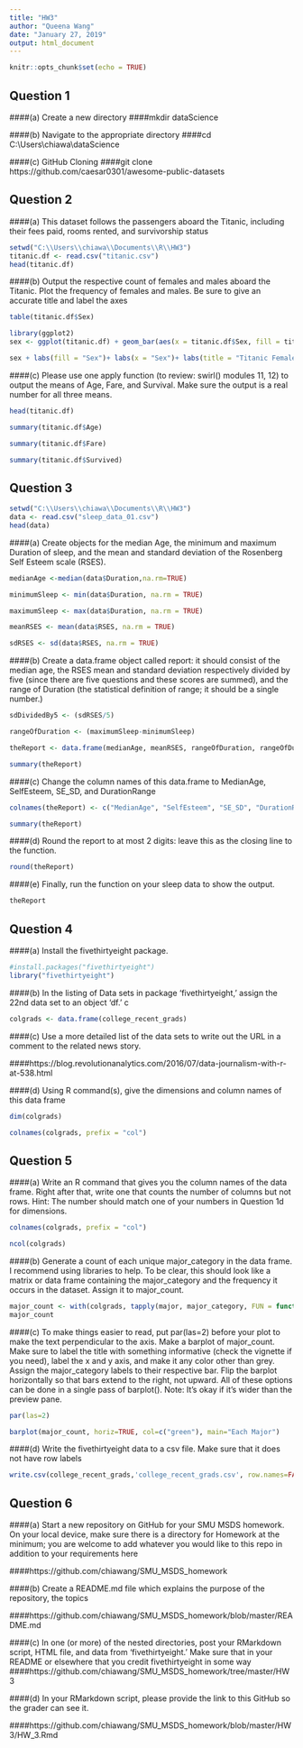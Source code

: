 ```yaml
---
title: "HW3"
author: "Queena Wang"
date: "January 27, 2019"
output: html_document
---
```



```r
knitr::opts_chunk$set(echo = TRUE)
```

## **Question 1**
####(a) Create a new directory
####mkdir dataScience

####(b) Navigate to the appropriate directory
####cd C:\\Users\\chiawa\\dataScience

####(c) GitHub Cloning
####git clone https://github.com/caesar0301/awesome-public-datasets

## **Question 2**
####(a) This dataset follows the passengers aboard the Titanic, including their fees paid, rooms rented, and survivorship status

```r
setwd("C:\\Users\\chiawa\\Documents\\R\\HW3")
titanic.df <- read.csv("titanic.csv")
head(titanic.df)
```
####(b) Output the respective count of females and males aboard the Titanic. Plot the frequency of females and males.  Be sure to give an accurate title and label the axes

```r
table(titanic.df$Sex)
```


```r
library(ggplot2)
sex <- ggplot(titanic.df) + geom_bar(aes(x = titanic.df$Sex, fill = titanic.df$Sex))

sex + labs(fill = "Sex")+ labs(x = "Sex")+ labs(title = "Titanic Females vs Titanic Males ")

```


####(c) Please use one apply function (to review: swirl() modules 11, 12) to output the means of Age, Fare, and Survival.  Make sure the output is a real number for all three means. 

```r

head(titanic.df)

summary(titanic.df$Age)

summary(titanic.df$Fare)

summary(titanic.df$Survived)


```

## **Question 3**
```r
setwd("C:\\Users\\chiawa\\Documents\\R\\HW3")
data <- read.csv("sleep_data_01.csv")
head(data)
```

####(a) Create objects for the median Age, the minimum and maximum Duration of sleep, and the mean and standard deviation of the Rosenberg Self Esteem scale (RSES).


```r
medianAge <-median(data$Duration,na.rm=TRUE)

minimumSleep <- min(data$Duration, na.rm = TRUE)

maximumSleep <- max(data$Duration, na.rm = TRUE)

meanRSES <- mean(data$RSES, na.rm = TRUE)

sdRSES <- sd(data$RSES, na.rm = TRUE)

```

####(b) Create a data.frame object called report: it should consist of the median age, the RSES mean and standard deviation respectively divided by five (since there are five questions and these scores are summed), and the range of Duration (the statistical definition of range; it should be a single number.) 

```r

sdDividedBy5 <- (sdRSES/5)

rangeOfDuration <- (maximumSleep-minimumSleep)

theReport <- data.frame(medianAge, meanRSES, rangeOfDuration, rangeOfDuration)

summary(theReport)

```

####(c) Change the column names of this data.frame to MedianAge, SelfEsteem, SE_SD, and DurationRange

```r

colnames(theReport) <- c("MedianAge", "SelfEsteem", "SE_SD", "DurationRange")

summary(theReport)
```

####(d) Round the report to at most 2 digits: leave this as the closing line to the function. 

```r
round(theReport)

```

####(e) Finally, run the function on your sleep data to show the output. 

```r
theReport

```

## **Question 4**
####(a) Install the fivethirtyeight package.

```r
#install.packages("fivethirtyeight")
library("fivethirtyeight")
```

####(b) In the listing of Data sets in package 'fivethirtyeight,' assign the 22nd data set to an object 'df.' c

```r

colgrads <- data.frame(college_recent_grads)

```

####(c) Use a more detailed list of the data sets to write out the URL in a comment to the related news story. 

####https://blog.revolutionanalytics.com/2016/07/data-journalism-with-r-at-538.html

####(d) Using R command(s), give the dimensions and column names of this data frame

```r
dim(colgrads)

colnames(colgrads, prefix = "col")
```


## **Question 5**
####(a) Write an R command that gives you the column names of the data frame.  Right after that, write one that counts the number of columns but not rows.  Hint: The number should match one of your numbers in Question 1d for dimensions.

```r
colnames(colgrads, prefix = "col")

```


```r
ncol(colgrads)

```

####(b) Generate a count of each unique major_category in the data frame.  I recommend using libraries to help.  To be clear, this should look like a matrix or data frame containing the major_category and the frequency it occurs in the dataset.  Assign it to major_count. 

```r

major_count <- with(colgrads, tapply(major, major_category, FUN = function(x) length(unique(x))))
major_count
```


####(c) To make things easier to read, put par(las=2) before your plot to make the text perpendicular to the axis.  Make a barplot of major_count.  Make sure to label the title with something informative (check the vignette if you need), label the x and y axis, and make it any color other than grey.  Assign the major_category labels to their respective bar.  Flip the barplot horizontally so that bars extend to the right, not upward.  All of these options can be done in a single pass of barplot(). Note: It's okay if it's wider than the preview pane. 

```r

par(las=2)

barplot(major_count, horiz=TRUE, col=c("green"), main="Each Major")
```

####(d) Write the fivethirtyeight data to a csv file.  Make sure that it does not have row labels

```r
write.csv(college_recent_grads,'college_recent_grads.csv', row.names=FALSE)
```


## **Question 6**
####(a)  Start a new repository on GitHub for your SMU MSDS homework.  On your local device, make sure there is a directory for Homework at the minimum; you are welcome to add whatever you would like to this repo in addition to your requirements here

####https://github.com/chiawang/SMU_MSDS_homework

####(b)  Create a README.md file which explains the purpose of the repository, the topics 

####https://github.com/chiawang/SMU_MSDS_homework/blob/master/README.md

####(c)  In one (or more) of the nested directories, post your RMarkdown script, HTML file, and data from 'fivethirtyeight.'  Make sure that in your README or elsewhere that you credit fivethirtyeight in some way
####https://github.com/chiawang/SMU_MSDS_homework/tree/master/HW3

####(d)  In your RMarkdown script, please provide the link to this GitHub so the grader can see it. 
 
####https://github.com/chiawang/SMU_MSDS_homework/blob/master/HW3/HW_3.Rmd 
